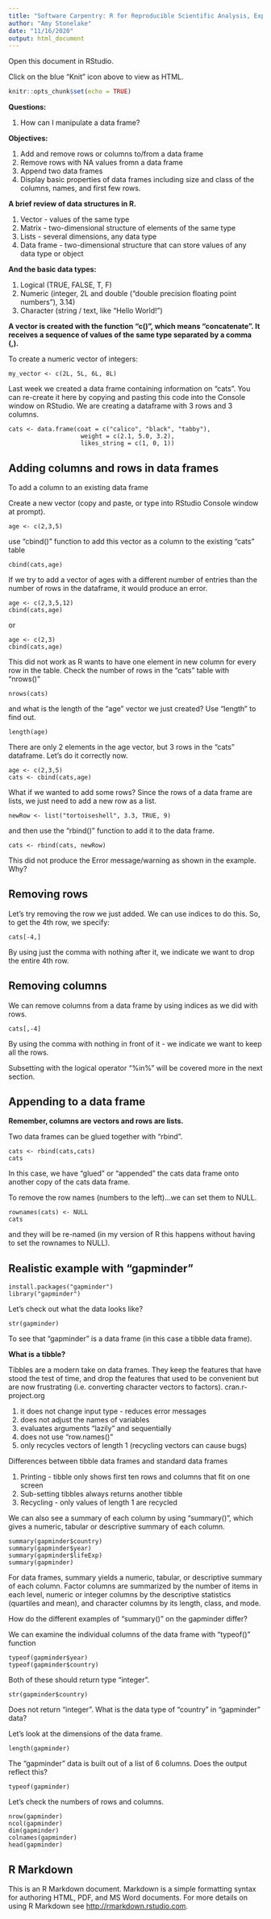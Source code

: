 ```yaml
---
title: "Software Carpentry: R for Reproducible Scientific Analysis, Exploring Data Frames"
author: "Amy Stonelake"
date: "11/16/2020"
output: html_document
---
```


Open this document in RStudio.

Click on the blue "Knit" icon above to view as HTML.
```r
knitr::opts_chunk$set(echo = TRUE)
```

__Questions:__

1. How can I manipulate a data frame?

__Objectives:__

1. Add and remove rows or columns to/from a data frame
1. Remove rows with NA values fromn a data frame
1. Append two data frames
1. Display basic properties of data frames including size and class of the columns, names, and first few rows. 


__A brief review of data structures in R.__

1. Vector - values of the same type
1. Matrix - two-dimensional structure of elements of the same type
1. Lists - several dimensions, any data type
1. Data frame - two-dimensional structure that can store values of any data type or object

__And the basic data types:__

1. Logical (TRUE, FALSE, T, F)
1. Numeric (integer, 2L and double ("double precision floating point numbers"), 3.14)
1. Character (string / text, like "Hello World!")

__A vector is created with the function "c()", which means "concatenate". It receives a sequence of values of the same type separated by a comma (,).__

To create a numeric vector of integers:

```
my_vector <- c(2L, 5L, 6L, 8L)
```

Last week we created a data frame containing information on "cats". You can re-create it here by copying and pasting this code into the Console window on RStudio. We are creating a dataframe with 3 rows and 3 columns. 

```
cats <- data.frame(coat = c("calico", "black", "tabby"),
                    weight = c(2.1, 5.0, 3.2),
                    likes_string = c(1, 0, 1))
```
 
## Adding columns and rows in data frames

To add a column to an existing data frame

Create a new vector (copy and paste, or type into RStudio Console window at prompt).

```
age <- c(2,3,5)
```

use "cbind()" function to add this vector as a column to the existing "cats" table

```
cbind(cats,age)
```

If we try to add a vector of ages with a different number of entries than the number of rows in the dataframe, it would produce an error.

```
age <- c(2,3,5,12)
cbind(cats,age)
```
or
```
age <- c(2,3)
cbind(cats,age)
```

This did not work as R wants to have one element in new column for every row in the table. Check the number of rows in the "cats" table with "nrows()"

```
nrows(cats)
```

and what is the length of the "age" vector we just created? Use "length" to find out.

```
length(age)
```

There are only 2 elements in the age vector, but 3 rows in the "cats" dataframe. 
Let's do it correctly now.

```
age <- c(2,3,5)
cats <- cbind(cats,age)
```

What if we wanted to add some rows? Since the rows of a data frame are lists, we just need to add a new row as a list.

```
newRow <- list("tortoiseshell", 3.3, TRUE, 9)
```

and then use the "rbind()" function to add it to the data frame.

```
cats <- rbind(cats, newRow)
```

This did not produce the Error message/warning as shown in the example. Why?

## Removing rows

Let's try removing the row we just added. We can use indices to do this. So, to get the 4th row, we specify:

```
cats[-4,]
```

By using just the comma with nothing after it, we indicate we want to drop the entire 4th row. 


## Removing columns

We can remove columns from a data frame by using indices as we did with rows. 

```
cats[,-4]
```

By using the comma with nothing in front of it - we indicate we want to keep all the rows. 

Subsetting with the logical operator "%in%" will be covered more in the next section. 

## Appending to a data frame

__Remember, columns are vectors and rows are lists.__

Two data frames can be glued together with "rbind". 

```
cats <- rbind(cats,cats)
cats
```

In this case, we have "glued" or "appended" the cats data frame onto another copy of the cats data frame.

To remove the row names (numbers to the left)...we can set them to NULL.

```
rownames(cats) <- NULL
cats
```

and they will be re-named (in my version of R this happens without having to set the rownames to NULL). 


## Realistic example with "gapminder"

```
install.packages("gapminder")
library("gapminder")
```

Let's check out what the data looks like?

```
str(gapminder)
```
To see that "gapminder" is a data frame (in this case a tibble data frame).

__What is a tibble?__

Tibbles are a modern take on data frames. They keep the features that have stood the test of time, and drop the features that used to be convenient but are now frustrating (i.e. converting character vectors to factors). cran.r-project.org

1. it does not change input type - reduces error messages 
1. does not adjust the names of variables
1. evaluates arguments "lazily" and sequentially
1. does not use "row.names()"
1. only recycles vectors of length 1 (recycling vectors can cause bugs)

Differences between tibble data frames and standard data frames

1. Printing - tibble only shows first ten rows and columns that fit on one screen
1. Sub-setting tibbles always returns another tibble
1. Recycling - only values of length 1 are recycled

We can also see a summary of each column by using "summary()", which gives a numeric, tabular or descriptive summary of each column. 

```
summary(gapminder$country)
summary(gapminder$year)
summary(gapminder$lifeExp)
summary(gapminder)
```

For data frames, summary yields a numeric, tabular, or descriptive summary of each column. Factor columns are summarized by the number of items in each level, numeric or integer columns by the descriptive statistics (quartiles and mean), and character columns by its length, class, and mode.

How do the different examples of "summary()" on the gapminder differ?


We can examine the individual columns of the data frame with "typeof()" function

```
typeof(gapminder$year)
typeof(gapminder$country)
```

Both of these should return type "integer". 

```
str(gapminder$country)
```

Does not return "integer". What is the data type of "country" in "gapminder" data?

Let's look at the dimensions of the data frame.

```
length(gapminder)
```

The "gapminder" data is built out of a list of 6 columns. Does the output reflect this?

```
typeof(gapminder)
```

Let's check the numbers of rows and columns.

```
nrow(gapminder)
ncol(gapminder)
dim(gapminder)
colnames(gapminder)
head(gapminder)
```

## R Markdown

This is an R Markdown document. Markdown is a simple formatting syntax for authoring HTML, PDF, and MS Word documents. For more details on using R Markdown see <http://rmarkdown.rstudio.com>.

